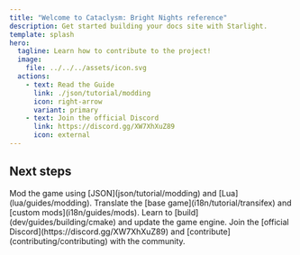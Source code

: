 ```yaml
---
title: "Welcome to Cataclysm: Bright Nights reference"
description: Get started building your docs site with Starlight.
template: splash
hero:
  tagline: Learn how to contribute to the project!
  image:
    file: ../../../assets/icon.svg
  actions:
    - text: Read the Guide
      link: ./json/tutorial/modding
      icon: right-arrow
      variant: primary
    - text: Join the official Discord
      link: https://discord.gg/XW7XhXuZ89
      icon: external
---
```



## Next steps

<CardGrid stagger>
  <Card title="Create mods" icon="pencil">
    Mod the game using [JSON](json/tutorial/modding) and [Lua](lua/guides/modding).
  </Card>
  <Card title="Translate the game" icon="translate">
    Translate the [base game](i18n/tutorial/transifex) and [custom mods](i18n/guides/mods).
  </Card>
  <Card title="Develop the game engine" icon="setting">
  Learn to [build](dev/guides/building/cmake) and update the game engine.
  </Card>
  <Card title="Join the community" icon="discord">
    Join the [official Discord](https://discord.gg/XW7XhXuZ89) and [contribute](contributing/contributing) with the community.
  </Card>
</CardGrid>
